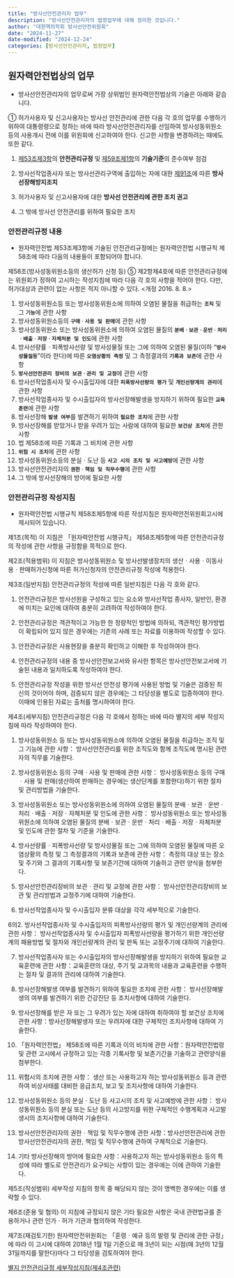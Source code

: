 ```yaml
---
title: "방사선안전관리자 업무"
description: "방사선안전관리자의 법정업무에 대해 정리한 것입니다."
author: "대한핵의학회 방사선안전위원회"
date: "2024-11-27"
date-modified: "2024-12-24"
categories: [방사선안전관리자, 법정업무]
---
```


## 원자력안전법상의 업무

-   방사선안전관리자의 업무로써 가장 상위법인 원자력안전법상의 기술은 아래와 같습니다.

::: {.callout-note title="원자력안전법 제53조의2(방사선안전관리자) [시행 2024.11.01]" collapse="open" appearance="minimal"}
① 허가사용자 및 신고사용자는 방사선 안전관리에 관한 다음 각 호의 업무를 수행하기 위하여 대통령령으로 정하는 바에 따라 방사선안전관리자를 선임하여 방사성동위원소등의 사용개시 전에 이를 위원회에 신고하여야 한다. 신고한 사항을 변경하려는 때에도 또한 같다.

1. <a 
  href="/posts/compendium/law/nuclear_safety_act.qmd#제53조의2-방사선안전관리자"
  target="_blank" class="text-primary" data-bs-toggle="tooltip" data-bs-html="true"
  data-bs-placement="bottom" 
  title="제53조(방사성동위원소ㆍ방사선발생장치 사용 등의 허가 등)
  ③ 제1항에 따른 허가를 받으려는 자는 허가신청서에 안전성분석보고서, 품질보증계획서, 방사선안전보고서 및 안전관리규정과 그 밖에 총리령으로 정하는 서류를 첨부하여 위원회에 제출하여야 하며, 제2항에 따른 신고를 하려는 자는 신고서에 총리령으로 정하는 서류를 첨부하여 위원회에 제출하여야 한다. 다만, 안전성분석보고서 및 품질보증계획서의 제출은 생산허가를 받으려는 자에 한한다. <개정 2013. 3. 23.>">
  제53조제3항</a>의 **안전관리규정** 및 
<a 
  href="/posts/compendium/law/nuclear_safety_act.qmd#제59조-기준준수의무-등"
  target="_blank" class="text-primary" data-bs-toggle="tooltip" data-bs-html="true"
  data-bs-placement="bottom" 
  title="제59조(기준준수의무 등) ① 허가사용자 및 신고사용자는 다음 사항에 관하여 위원회규칙으로 정하는 기술기준을 준수하여야 한다.
  1.방사성동위원소 또는 그에 따라 오염된 물질이나 방사선발생장치의 생산시설ㆍ사용시설등의 위치ㆍ구조 및 설비
  2.방사성동위원소 또는 그에 따라 오염된 물질이나 방사선발생장치의 사업소 안에서의 생산ㆍ사용ㆍ분배ㆍ저장ㆍ운반ㆍ보관ㆍ처리 및 배출
  3.방사성동위원소등의 이동사용 및 판매">
제59조제1항</a>의 **기술기준**의 준수여부 점검

2.  방사선작업종사자 또는 방사선관리구역에 출입하는 자에 대한 
<a 
  href="/posts/compendium/law/nuclear_safety_act.qmd#제91조-방사선장해방지조치"
  target="_blank" class="text-primary" data-bs-toggle="tooltip" data-bs-html="true"
  data-bs-placement="bottom" 
  title="제91조(방사선장해방지조치) ① 원자력관계사업자는 방사선장해를 방지하기 위하여 대통령령으로 정하는 바에 따라 다음 각 호의 조치를 하여야 한다.
1.방사선량 및 방사성오염의 측정
2.건강진단
3.피폭관리
4.방사성물질의 방출량 및 피폭방사선량을 가능한 한 합리적으로 낮게 유지하기 위하여 필요한 조치
② 원자력관계사업자는 방사선작업종사자 및 대통령령으로 정하는 수시출입자의 피폭방사선량이 대통령령으로 정하는 선량한도를 초과하지 아니하도록 필요한 조치를 하여야 한다.
③ 원자력관계사업자는 방사선장해를 받은 사람 또는 방사선장해를 받은 것으로 보이는 사람에게 원자력이용시설에의 출입제한과 그 밖의 보건상 필요한 조치를 하여야 한다.">
제91조</a>에 따른 **방사선장해방지조치**

3.  허가사용자 및 신고사용자에 대한 **방사선 안전관리에 관한 조치 권고**

4.  그 밖에 방사선 안전관리를 위하여 필요한 조치
:::



### 안전관리규정 내용

-   원자력안전법 제53조제3항에 기술된 안전관리규정에는 원자력안전법 시행규칙 제58조에 따라 다음의 내용들이 포함되어야 합니다.

::: {.callout-note title="원자력안전법 시행규칙 제58조(방사성동위원소등의 생산허가 신청 등) [시행 2024.11.01]" collapse="open" appearance="minimal"}
제58조(방사성동위원소등의 생산허가 신청 등) ⑤ 제2항제4호에 따른 안전관리규정에는 위원회가 정하여 고시하는 작성지침에 따라 다음 각 호의 사항을 적어야 한다. 다만, 허가대상과 관련이 없는 사항은 적지 아니할 수 있다. \<개정 2016. 8. 8.\>\

1.  방사성동위원소등 또는 방사성동위원소에 의하여 오염된 물질을 취급하는 **`조직`** 및 그 **`기능`**에 관한 사항\
2.  방사성동위원소등의 **`구매ㆍ사용 및 판매`**에 관한 사항\
3.  방사성동위원소 또는 방사성동위원소에 의하여 오염된 물질의 **`분배ㆍ보관ㆍ운반ㆍ처리ㆍ배출ㆍ저장ㆍ자체처분 및 인도`**에 관한 사항\
4.  방사선량률ㆍ피폭방사선량 및 방사성물질 또는 그에 의하여 오염된 물질(이하 “**`방사성물질등`**”이라 한다)에 따른 **`오염상황의 측정`** 및 그 측정결과의 **`기록과 보존`**에 관한 사항\
5.  **`방사선안전관리 장비의 보관ㆍ관리 및 교정`**에 관한 사항\
6.  방사선작업종사자 및 수시출입자에 대한 **`피폭방사선량의 평가`** 및 **`개인선량계의 관리`**에 관한 사항\
7.  방사선작업종사자 및 수시출입자의 방사선장해발생을 방지하기 위하여 필요한 **`교육훈련`**에 관한 사항\
8.  방사선장해 **`발생 여부`**를 발견하기 위하여 **`필요한 조치`**에 관한 사항\
9.  방사선장해를 받았거나 받을 우려가 있는 사람에 대하여 필요한 **`보건상 조치`**에 관한 사항\
10. 법 제58조에 따른 기록과 그 비치에 관한 사항\
11. **`위험 시 조치`**에 관한 사항\
12. 방사성동위원소등의 분실ㆍ도난 등 **`사고 시의 조치 및 사고예방`**에 관한 사항\
13. 방사선안전관리자의 **`권한ㆍ책임 및 직무수행`**에 관한 사항\
14. 그 밖에 방사선장해의 방어에 필요한 사항
:::

### 안전관리규정 작성지침

-   원자력안전법 시행규칙 제58조제5항에 따른 작성지침은 원자력안전위원회고시에 제시되어 있습니다.

::: {.callout-note title="원자력안전위원회고시 제2024-13호 [시행 2024.12.31]" collapse="open" appearance="minimal"}
 제1조(목적) 이 지침은 「원자력안전법 시행규칙」 제58조제5항에 따른 안전관리규정의 작성에 관한 사항을 규정함을 목적으로 한다.

 제2조(적용범위) 이 지침은 방사성동위원소 및 방사선발생장치의 생산ㆍ사용ㆍ이동사용ㆍ판매허가신청에 따른 허가신청자의 안전관리규정 작성에 적용한다.

 제3조(일반지침) 안전관리규정의 작성에 따른 일반지침은 다음 각 호와 같다.  

1. 안전관리규정은 방사선원을 구성하고 있는 요소와 방사선작업 종사자, 일반인, 환경에 미치는 요인에 대하여 충분히 고려하여 작성하여야 한다. 

2. 안전관리규정은 객관적이고 가능한 한 정량적인 방법에 의하되, 객관적인 평가방법이 확립되어 있지 않은 경우에는 기존의 사례 또는 자료를 이용하여 작성할 수 있다. 

3. 안전관리규정은 사용현장을 충분히 확인하고 이해한 후 작성하여야 한다. 

4. 안전관리규정의 내용 중 방사선안전보고서와 유사한 항목은 방사선안전보고서에 기술된 내용과 일치하도록 작성하여야 한다. 

5. 안전관리규정 작성을 위한 방사선 안전성 평가에 사용된 방법 및 기술은 검증된 최신의 것이어야 하며, 검증되지 않은 경우에는 그 타당성을 별도로 입증하여야 한다. 이때에 인용된 자료는 출처를 명시하여야 한다. 

 제4조(세부지침) 안전관리규정은 다음 각 호에서 정하는 바에 따라 별지의 세부 작성지침에 따라 작성하여야 한다.  

1. 방사성동위원소 등 또는 방사성동위원소에 의하여 오염된 물질을 취급하는 조직 및 그 기능에 관한 사항： 방사선안전관리를 위한 조직도와 함께 조직도에 명시된 관련자의 직무를 기술한다. 

2. 방사성동위원소 등의 구매ㆍ사용 및 판매에 관한 사항： 방사성동위원소 등의 구매ㆍ사용 및 판매(생산하여 판매하는 경우에는 생산단계를 포함한다)하기 위한 절차 및 관리방법을 기술한다. 

3. 방사성동위원소 또는 방사성동위원소에 의하여 오염된 물질의 분배ㆍ보관ㆍ운반ㆍ처리ㆍ배출ㆍ저장ㆍ자체처분 및 인도에 관한 사항： 방사성동위원소 또는 방사성동위원소에 의하여 오염된 물질의 분배ㆍ보관ㆍ운반ㆍ처리ㆍ배출ㆍ저장ㆍ자체처분 및 인도에 관한 절차 및 기준을 기술한다. 

4. 방사선량률ㆍ피폭방사선량 및 방사성물질 또는 그에 의하여 오염된 물질에 따른 오염상황의 측정 및 그 측정결과의 기록과 보존에 관한 사항： 측정의 대상 또는 장소 및 주기와 그 결과의 기록사항 및 보존기간에 대하여 기술하고 관련 양식을 첨부한다. 

5. 방사선안전관리장비의 보관ㆍ관리 및 교정에 관한 사항： 방사선안전관리장비의 보관 및 관리방법과 교정주기에 대하여 기술한다. 

6. 방사선작업종사자 및 수시출입자 분류 대상을 각각 세부적으로 기술한다. 

6의2. 방사선작업종사자 및 수시출입자의 피폭방사선량의 평가 및 개인선량계의 관리에 관한 사항： 방사선작업종사자 및 수시출입자 피폭방사선량을 평가하기 위한 개인선량계의 패용방법 및 절차와 개인선량계의 관리 및 판독 또는 교정주기에 대하여 기술한다. 

7. 방사선작업종사자 또는 수시출입자의 방사선장해발생을 방지하기 위하여 필요한 교육훈련에 관한 사항：교육훈련의 대상, 주기 및 교과목의 내용과 교육훈련을 수행하는 절차 및 결과의 관리에 대하여 기술한다. 

8. 방사선장해발생 여부를 발견하기 위하여 필요한 조치에 관한 사항： 방사선장해발생의 여부를 발견하기 위한 건강진단 등 조치사항에 대하여 기술한다. 

9. 방사선장해를 받은 자 또는 그 우려가 있는 자에 대하여 취하여야 할 보건상 조치에 관한 사항：방사선장해발생자 또는 우려자에 대한 구체적인 조치사항에 대하여 기술한다. 

10. 「원자력안전법」 제58조에 따른 기록과 이의 비치에 관한 사항：원자력안전법령 및 관련 고시에서 규정하고 있는 각종 기록사항 및 보존기간을 기술하고 관련양식을 첨부한다. 

11. 위험시의 조치에 관한 사항： 생산 또는 사용하고자 하는 방사성동위원소 등과 관련하여 비상사태를 대비한 응급조치, 보고 및 조치사항에 대하여 기술한다. 

12. 방사성동위원소 등의 분실ㆍ도난 등 사고시의 조치 및 사고예방에 관한 사항： 방사성동위원소 등의 분실 또는 도난 등의 사고방지를 위한 구체적인 수행계획과 사고발생시의 조치사항에 대하여 기술한다. 

13. 방사선안전관리자의 권한ㆍ책임 및 직무수행에 관한 사항：방사선안전관리에 관한 방사선안전관리자의 권한, 책임 및 직무수행에 관하여 구체적으로 기술한다. 

14. 기타 방사선장해의 방어에 필요한 사항：사용하고자 하는 방사성동위원소 등의 특성에 따라 별도로 안전관리가 요구되는 사항이 있는 경우에는 이에 관하여 기술한다. 

 제5조(작성범위) 세부작성 지침의 항목 중 해당되지 않는 것이 명백한 경우에는 이를 생략할 수 있다.

 제6조(준용 및 협의) 이 지침에 규정되지 않은 기타 필요한 사항은 국내 관련법규를 준용하거나 관련 인가ㆍ허가 기관과 협의하여 작성한다.

 제7조(재검토기한) 원자력안전위원회는 「훈령ㆍ예규 등의 발령 및 관리에 관한 규정」에 따라 이 고시에 대하여 2018년 1월 1일 기준으로 매 3년이 되는 시점(매 3년의 12월 31일까지를 말한다)마다 그 타당성을 검토하여야 한다.
 
 [별지 안전관리규정 세부작성지침(제4조관련)](/archive/[별지] 안전관리규정 세부작성지침(제4조 관련)(안전관리규정 작성지침).pdf)
:::

